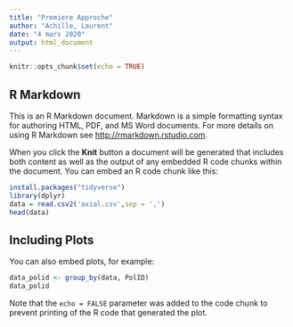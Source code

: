 ```yaml
---
title: "Premiere Approche"
author: "Achille, Laurent"
date: "4 mars 2020"
output: html_document
---
```


```r
knitr::opts_chunk$set(echo = TRUE)
```

## R Markdown

This is an R Markdown document. Markdown is a simple formatting syntax for authoring HTML, PDF, and MS Word documents. For more details on using R Markdown see <http://rmarkdown.rstudio.com>.

When you click the **Knit** button a document will be generated that includes both content as well as the output of any embedded R code chunks within the document. You can embed an R code chunk like this:

```r
install.packages("tidyverse")
library(dplyr)
data = read.csv2('axial.csv',sep = ',')
head(data)
```

## Including Plots

You can also embed plots, for example:

```r
data_polid <- group_by(data, PolID)
data_polid
```

Note that the `echo = FALSE` parameter was added to the code chunk to prevent printing of the R code that generated the plot.
